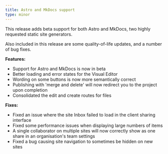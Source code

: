 ```yaml
---
title: Astro and MkDocs support
type: minor
---
```

This release adds beta support for both Astro and MkDocs, two highly requested static site generators.

Also included in this release are some quality-of-life updates, and a number of bug fixes.

**Features:**

* Support for Astro and MkDocs is now in beta
* Better loading and error states for the Visual Editor
* Wording on some buttons is now more semantically correct
* Publishing with 'merge and delete' will now redirect you to the project upon completion
* Consolidated the edit and create routes for files

**Fixes:**

* Fixed an issue where the site Inbox failed to load in the client sharing interface
* Fixed some performance issues when displaying large numbers of items
* A single collaborator on multiple sites will now correctly show as one share in an organisation's team settings
* Fixed a bug causing site navigation to sometimes be hidden on new sites
